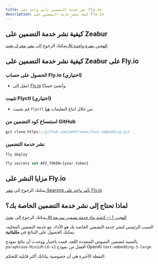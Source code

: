 ```yaml
---
title: نشر خدمة التضمين بأمر واحد على Fly.io
description: كيف تنشر خدمة التضمين على Fly.io
---
```


## كيفية نشر خدمة التضمين على Zeabur

يمكنك الرجوع إلى [نشر محرك بحث AI الهجين بنقرة واحدة](/docs/one-click-deploy-ai-search)

## كيفية نشر خدمة التضمين على Zeabur على Fly.io

<Steps>

### الحصول على حساب Fly.io (اختياري)

-   انتقل إلى [Fly.io](https://fly.io) وأنشئ حسابًا.

### تثبيت Flyctl (اختياري)

-   قم بتثبيت `flyctl` من خلال اتباع التعليمات [هنا](https://fly.io/docs/flyctl/install/).

### استنساخ كود التضمين من GitHub

```js
git clone https://github.com/memfreeme/fast-embedding.git
```

### نشر خدمة التضمين

```js
fly deploy

fly secrets set API_TOKEN={your token}
```

</Steps>

## مزايا النشر على Fly.io

يمكنك الرجوع إلى [نشر Searxng بأمر واحد على Fly.io](/docs/deploy-searxng-fly-io)

## لماذا تحتاج إلى نشر خدمة التضمين الخاصة بك؟

يمكنك الرجوع إلى [بحث AI الهجين 1 -- كيفية بناء خدمة تضمين سريعة](/blog/fast-local-embedding-service)

السبب الرئيسي لنشر خدمة التضمين الخاصة بك هو الأداء. مع خدمة التضمين المحلية، يمكنك الحصول على النتائج في **ملليثانية**.

بالنسبة لتضمين النصوص المتعددة اللغة، قمت باختبار ووجدت أن نتائج نموذج `paraphrase-MiniLM-L6-v2` أفضل من نموذج OpenAI `text-embedding-3-large`.

النقطة الأخيرة هي أن خصوصية بياناتك أكثر قابلية للتحكم.
